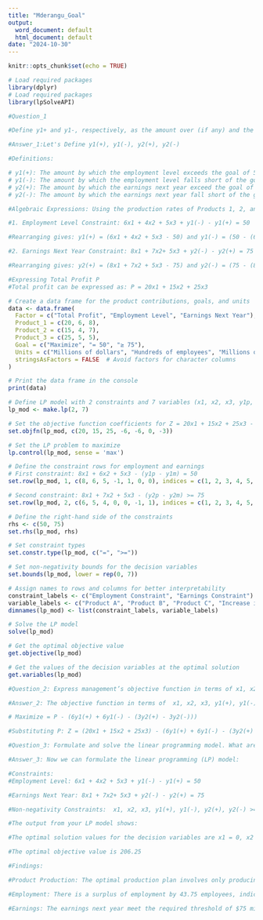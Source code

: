 ---
title: "Mderangu_Goal"
output:
  word_document: default
  html_document: default
date: "2024-10-30"
---


```{r setup, include=FALSE}
knitr::opts_chunk$set(echo = TRUE)
```

```{r}

# Load required packages
library(dplyr)
# Load required packages
library(lpSolveAPI)

#Question_1

#Define y1+ and y1-, respectively, as the amount over (if any) and the amount under (if any) the employment level goal. Define y2+ and y2- in the same way for the goal regarding earnings next year. Define x1, x2, and x3 as the production rates of Products 1, 2, and 3, respectively. With these definitions, use the goal programming technique to express y1+, y1- , y2+ and y2-  algebraically in terms of x1, x2, and x3. Also express P in terms of x1, x2, and x3.

#Answer_1:Let's Define y1(+), y1(-), y2(+), y2(-)

#Definitions: 

# y1(+): The amount by which the employment level exceeds the goal of 50 employees.
# y1(-): The amount by which the employment level falls short of the goal of 50 employees.
# y2(+): The amount by which the earnings next year exceed the goal of $75 million.
# y2(-): The amount by which the earnings next year fall short of the goal of $75 million.

#Algebraic Expressions: Using the production rates of Products 1, 2, and 3, denoted as x1, x2, x3 respectively, we can express the constraints as follows:

#1. Employment Level Constraint: 6x1 + 4x2 + 5x3 + y1(-) - y1(+) = 50

#Rearranging gives: y1(+) = (6x1 + 4x2 + 5x3 - 50) and y1(-) = (50 - (6x1 + 4x2 + 5x3))

#2. Earnings Next Year Constraint: 8x1 + 7x2+ 5x3 + y2(-) - y2(+) = 75

#Rearranging gives: y2(+) = (8x1 + 7x2 + 5x3 - 75) and y2(-) = (75 - (8x1 + 7x2 + 5x3))

#Expressing Total Profit P
#Total profit can be expressed as: P = 20x1 + 15x2 + 25x3

# Create a data frame for the product contributions, goals, and units
data <- data.frame(
  Factor = c("Total Profit", "Employment Level", "Earnings Next Year"),
  Product_1 = c(20, 6, 8),
  Product_2 = c(15, 4, 7),
  Product_3 = c(25, 5, 5),
  Goal = c("Maximize", "= 50", "≥ 75"),
  Units = c("Millions of dollars", "Hundreds of employees", "Millions of dollars"),
  stringsAsFactors = FALSE  # Avoid factors for character columns
)

# Print the data frame in the console
print(data)

# Define LP model with 2 constraints and 7 variables (x1, x2, x3, y1p, y1m, y2p, y2m)
lp_mod <- make.lp(2, 7)

# Set the objective function coefficients for Z = 20x1 + 15x2 + 25x3 - 6(y1p + y1m) - 3(y2m)
set.objfn(lp_mod, c(20, 15, 25, -6, -6, 0, -3))

# Set the LP problem to maximize
lp.control(lp_mod, sense = 'max')

# Define the constraint rows for employment and earnings
# First constraint: 8x1 + 6x2 + 5x3 - (y1p - y1m) = 50
set.row(lp_mod, 1, c(8, 6, 5, -1, 1, 0, 0), indices = c(1, 2, 3, 4, 5, 6, 7))

# Second constraint: 8x1 + 7x2 + 5x3 - (y2p - y2m) >= 75
set.row(lp_mod, 2, c(6, 5, 4, 0, 0, -1, 1), indices = c(1, 2, 3, 4, 5, 6, 7))

# Define the right-hand side of the constraints
rhs <- c(50, 75)
set.rhs(lp_mod, rhs)

# Set constraint types
set.constr.type(lp_mod, c("=", ">="))

# Set non-negativity bounds for the decision variables
set.bounds(lp_mod, lower = rep(0, 7))

# Assign names to rows and columns for better interpretability
constraint_labels <- c("Employment Constraint", "Earnings Constraint")
variable_labels <- c("Product A", "Product B", "Product C", "Increase in Employment", "Decrease in Employment", "Future Earnings Increase", "Future Earnings Decrease")
dimnames(lp_mod) <- list(constraint_labels, variable_labels)

# Solve the LP model
solve(lp_mod)

# Get the optimal objective value
get.objective(lp_mod)

# Get the values of the decision variables at the optimal solution
get.variables(lp_mod)

#Question_2: Express management’s objective function in terms of x1, x2, x3, y1(+), y1(-), y2(+), y2(-).

#Answer_2: The objective function in terms of  x1, x2, x3, y1(+), y1(-), y2(+), y2(-) is to maximize profit while managing deviations from goals. Thus, the objective function can be expressed as: 

# Maximize = P - (6y1(+) + 6y1(-) - (3y2(+) - 3y2(-)))

#Substituting P: Z = (20x1 + 15x2 + 25x3) - (6y1(+) + 6y1(-) - (3y2(+) - 3y2(-)))

#Question_3: Formulate and solve the linear programming model. What are your findings? 

#Answer_3: Now we can formulate the linear programming (LP) model:

#Constraints:
#Employment Level: 6x1 + 4x2 + 5x3 + y1(-) - y1(+) = 50

#Earnings Next Year: 8x1 + 7x2+ 5x3 + y2(-) - y2(+) = 75

#Non-negativity Constraints:  x1, x2, x3, y1(+), y1(-), y2(+), y2(-) >= 0

#The output from your LP model shows:

#The optimal solution values for the decision variables are x1 = 0, x2 = 0, x3 = 18.75, y1(+) = 43.75, y1(-) = 0, y2(+) = 0, y2(-) = 0.

#The optimal objective value is 206.25

#Findings: 

#Product Production: The optimal production plan involves only producing Product 3 at a rate of 18.75 units. Products 1 and 2 are not produced at all.

#Employment: There is a surplus of employment by 43.75 employees, indicating that the employment level exceeded the requirement of 50 employees.

#Earnings: The earnings next year meet the required threshold of $75 million with no shortfall.


```
